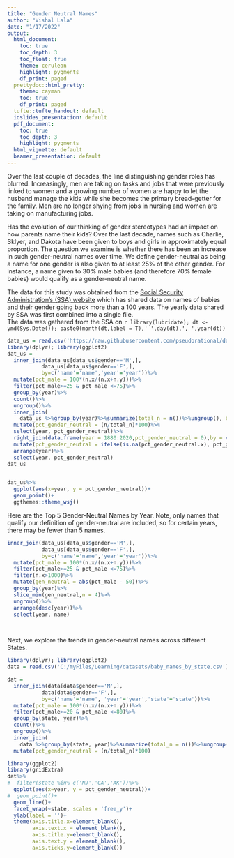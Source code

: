 ```yaml
---
title: "Gender Neutral Names"
author: "Vishal Lala"
date: "1/17/2022"
output:
  html_document: 
    toc: true
    toc_depth: 3
    toc_float: true
    theme: cerulean
    highlight: pygments
    df_print: paged
  prettydoc::html_pretty:
    theme: cayman
    toc: true
    df_print: paged
  tufte::tufte_handout: default
  ioslides_presentation: default
  pdf_document:
    toc: true
    toc_depth: 3
    highlight: pygments
  html_vignette: default
  beamer_presentation: default
---
```


Over the last couple of decades, the line distinguishing gender roles has blurred. Increasingly, men are taking on tasks and jobs that were previously linked to women and a growing number of women are happy to let the husband manage the kids while she becomes the primary bread-getter for the family. Men are no longer shying from jobs in nursing and women are taking on manufacturing jobs. 

Has the evolution of our thinking of gender stereotypes had an impact on how parents name their kids? Over the last decade, names such as Charlie, Sklyer, and Dakota have been given to boys and girls in approximately equal proportion. The question we examine is whether there has been an increase in such gender-neutral names over time. We define gender-neutral as being a name for one gender is also given to at least 25% of the other gender. For instance, a name given to 30% male babies (and therefore 70% female babies) would qualify as a gender-neutral name. 

The data for this study was obtained from the [Social Security Administration's (SSA) website](https://www.ssa.gov/oact/babynames/) which has shared data on names of babies and their gender going back more than a 100 years. The yearly data shared by SSA was first combined into a single file.  
The data was gathered from the SSA on `r library(lubridate); dt <- ymd(Sys.Date()); paste0(month(dt,label = T),' ',day(dt),', ',year(dt))`



```r
data_us = read.csv('https://raw.githubusercontent.com/pseudorational/datasets/main/baby_names.csv')
library(dplyr); library(ggplot2)
dat_us = 
  inner_join(data_us[data_us$gender=='M',],
           data_us[data_us$gender=='F',],
           by=c('name'='name','year'='year'))%>%
  mutate(pct_male = 100*(n.x/(n.x+n.y)))%>%
  filter(pct_male>=25 & pct_male <=75)%>%
  group_by(year)%>%
  count()%>%
  ungroup()%>%
  inner_join(
    data_us %>%group_by(year)%>%summarize(total_n = n())%>%ungroup(), by = c('year'='year'))%>%
  mutate(pct_gender_neutral = (n/total_n)*100)%>%
  select(year, pct_gender_neutral)%>%
  right_join(data.frame(year = 1880:2020,pct_gender_neutral = 0),by = c('year'='year'))%>%
  mutate(pct_gender_neutral = ifelse(is.na(pct_gender_neutral.x), pct_gender_neutral.y, pct_gender_neutral.x))%>%
  arrange(year)%>%
  select(year, pct_gender_neutral)
dat_us


dat_us%>%
  ggplot(aes(x=year, y = pct_gender_neutral))+
  geom_point()+
  ggthemes::theme_wsj()
```


Here are the Top 5 Gender-Neutral Names by Year. Note, only names that qualify our definition of gender-neutral are included, so for certain years, there may be fewer than 5 names. 
```r
inner_join(data_us[data_us$gender=='M',],
           data_us[data_us$gender=='F',],
           by=c('name'='name','year'='year'))%>%
  mutate(pct_male = 100*(n.x/(n.x+n.y)))%>%
  filter(pct_male>=25 & pct_male <=75)%>%
  filter(n.x>1000)%>%
  mutate(gen_neutral = abs(pct_male - 50))%>%
  group_by(year)%>%
  slice_min(gen_neutral,n = 4)%>%
  ungroup()%>%
  arrange(desc(year))%>%
  select(year, name)

  
```

Next, we explore the trends in gender-neutral names across different States. 
```r
library(dplyr); library(ggplot2)
data = read.csv('C:/myFiles/Learning/datasets/baby_names_by_state.csv')

dat = 
  inner_join(data[data$gender=='M',],
           data[data$gender=='F',],
           by=c('name'='name', 'year'='year','state'='state'))%>%
  mutate(pct_male = 100*(n.x/(n.x+n.y)))%>%
  filter(pct_male>=20 & pct_male <=80)%>%
  group_by(state, year)%>%
  count()%>%
  ungroup()%>%
  inner_join(
    data %>%group_by(state, year)%>%summarize(total_n = n())%>%ungroup(), by = c('year'='year', 'state'='state'))%>%
  mutate(pct_gender_neutral = (n/total_n)*100)

library(ggplot2)
library(gridExtra)
dat%>%
#  filter(state %in% c('NJ','CA','AK'))%>%
  ggplot(aes(x=year, y = pct_gender_neutral))+
#  geom_point()+
  geom_line()+
  facet_wrap(~state, scales = 'free_y')+
  ylab(label = '')+
  theme(axis.title.x=element_blank(),
        axis.text.x = element_blank(),
        axis.title.y=element_blank(),
        axis.text.y = element_blank(),
        axis.ticks.y=element_blank())

```


